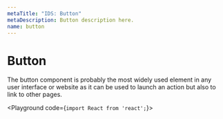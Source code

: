 ```yaml
---
metaTitle: "IDS: Button"
metaDescription: Button description here.
name: button
---
```


# Button

<Description>
  The button component is probably the most widely used element in any user
  interface or website as it can be used to launch an action but also to link to
  other pages.
</Description>

<Playground code={`import React from 'react';`}>
  <ButtonDemo />
</Playground>
